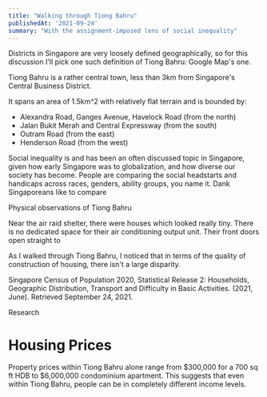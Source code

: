 ```yaml
---
title: "Walking through Tiong Bahru"
publishedAt: '2021-09-24'
summary: "With the assignment-imposed lens of social inequality"
---
```


Districts in Singapore are very loosely defined geographically, so for this
discussion I'll pick one such definition of Tiong Bahru: Google Map's one.

<CenteredImage
  src="/photos/tiong-bahru-google-map.png"
  alt="Photo"
  width={500}
  height={280}
  priority
  className="next-image"
/>

Tiong Bahru is a rather central town, less than 3km from
Singapore's Central Business District.

It spans an area of 1.5km^2 with relatively flat terrain and is
bounded by:
* Alexandra Road, Ganges Avenue, Havelock Road (from the north)
* Jalan Bukit Merah and Central Expressway (from the south)
* Outram Road (from the east)
* Henderson Road (from the west)

Social inequality is and has been an often discussed topic in Singapore, given
how early Singapore was to globalization, and how diverse our society has
become. People are comparing the social headstarts and handicaps across races,
genders, ability groups, you name it. Dank Singaporeans like to compare


Physical observations of Tiong Bahru

Near the air raid shelter, there were houses which looked really tiny. There is
no dedicated space for their air conditioning output unit. Their front doors
open straight to 

As I walked through Tiong Bahru, I noticed that in terms of the quality of
construction of housing, there isn't a large disparity.

Singapore Census of Population 2020, Statistical Release 2: Households,
Geographic Distribution, Transport and Difficulty in Basic Activities. (2021,
June). Retrieved September 24, 2021.

Research

# Housing Prices

Property prices within Tiong Bahru alone range from $300,000 for a 700 sq ft
HDB to $6,000,000 condominium apartment. This suggests that even within Tiong
Bahru, people can be in completely different income levels.
